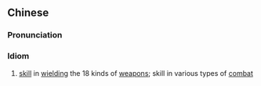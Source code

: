 {{also|十八般武艺}}
==Chinese==
{{zh-forms|s=十八般武艺|type=212}}

===Pronunciation===
{{zh-pron
|m=shíbā bān wǔyì
|c=sap6 baat3 bun1 mou5 ngai6
|cat=id
}}

===Idiom===
{{zh-idiom}}

# [[skill]] in [[wield]]ing the 18 kinds of [[weapon]]s; skill in various types of [[combat]]